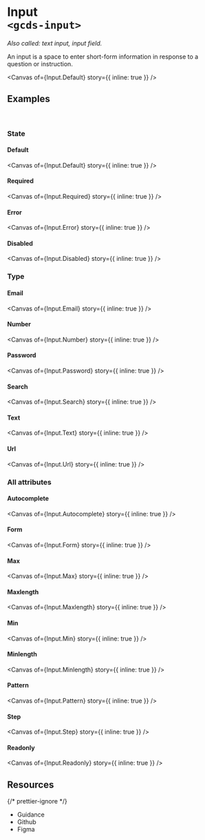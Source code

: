 
<Meta of={Input} name="Overview" />

# Input<br/>`<gcds-input>`

_Also called: text input, input field._

An input is a space to enter short-form information in response to a question or instruction.

<Canvas of={Input.Default} story={{ inline: true }} />

## Examples

<br />

### State

#### Default

<Canvas of={Input.Default} story={{ inline: true }} />

#### Required

<Canvas of={Input.Required} story={{ inline: true }} />

#### Error

<Canvas of={Input.Error} story={{ inline: true }} />

#### Disabled

<Canvas of={Input.Disabled} story={{ inline: true }} />

### Type

#### Email

<Canvas of={Input.Email} story={{ inline: true }} />

#### Number

<Canvas of={Input.Number} story={{ inline: true }} />

#### Password

<Canvas of={Input.Password} story={{ inline: true }} />

#### Search

<Canvas of={Input.Search} story={{ inline: true }} />

#### Text

<Canvas of={Input.Text} story={{ inline: true }} />

#### Url

<Canvas of={Input.Url} story={{ inline: true }} />

### All attributes

#### Autocomplete

<Canvas of={Input.Autocomplete} story={{ inline: true }} />

#### Form

<Canvas of={Input.Form} story={{ inline: true }} />

#### Max

<Canvas of={Input.Max} story={{ inline: true }} />

#### Maxlength

<Canvas of={Input.Maxlength} story={{ inline: true }} />

#### Min

<Canvas of={Input.Min} story={{ inline: true }} />

#### Minlength

<Canvas of={Input.Minlength} story={{ inline: true }} />

#### Pattern

<Canvas of={Input.Pattern} story={{ inline: true }} />

#### Step

<Canvas of={Input.Step} story={{ inline: true }} />

#### Readonly

<Canvas of={Input.Readonly} story={{ inline: true }} />

## Resources

{/* prettier-ignore */}
<ul className="resources-list">
  <li>
    <gcds-link size="regular" href="https://design-system.alpha.canada.ca/en/components/Input/" target="_blank">Guidance</gcds-link>
  </li>
  <li>
    <gcds-link size="regular" href="https://github.com/cds-snc/gcds-components/tree/main/packages/web/src/components/gcds-input" target="_blank">Github</gcds-link>
  </li>
  <li>
    <gcds-link size="regular" href="https://www.figma.com/file/mh2maMG2NBtk41k1O1UGHV/Canadian-Digital-Service%E2%80%A8---GC-Design-System?type=design&node-id=855-2811&mode=design&t=Uh3QQccqF8jOzbFR-0" target="_blank">Figma</gcds-link>
  </li>
</ul>
